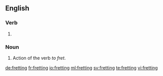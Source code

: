 ==English==

===Verb===
{{head|en|present participle}}

# {{present participle of|fret|lang=en}}

===Noun===
{{en-noun}}

# Action of the verb ''to fret''.

[[de:fretting]]
[[fr:fretting]]
[[io:fretting]]
[[ml:fretting]]
[[sv:fretting]]
[[te:fretting]]
[[vi:fretting]]